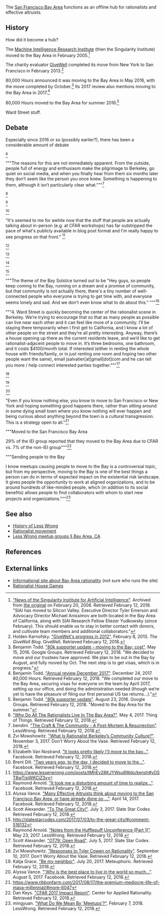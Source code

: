 The [[wikipedia:San Francisco Bay Area|San Francisco Bay Area]] functions as an offline hub for rationalists and effective altruists.

==History==

How did it become a hub?

The [[Machine Intelligence Research Institute]] (then the Singularity Institute) moved to the Bay Area in February 2005.<ref>[https://web.archive.org/web/20060220211402/http://www.singinst.org:80/news/ "News of the Singularity Institute for Artificial Intelligence"]. Archived from [http://www.singinst.org:80/news/ the original] on February 20, 2006. Retrieved February 12, 2018. "SIAI has moved to Silicon Valley. Executive Director Tyler Emerson and Advocacy Director Michael Anissimov are both located in the Bay Area of California, along with SIAI Research Fellow Eliezer Yudkowsky (since February). This should enable us to stay in better contact with donors, and cultivate team members and additional collaborators."</ref>

The charity evaluator [[wikipedia:GiveWell|GiveWell]] completed its move from New York to San Francisco in February 2013.<ref>Holden Karnofsky. [https://blog.givewell.org/2013/02/08/givewells-progress-in-2012/ "GiveWell's progress in 2012"]. February 8, 2013. ''The GiveWell Blog''. GiveWell. Retrieved February 12, 2018.</ref>

80,000 Hours announced it was moving to the Bay Area in May 2016, with the move completed by October.<ref>Benjamin Todd. [https://groups.google.com/forum/#!msg/80k_updates/jAZNlgEhSsM/YIztgo9kAAAJ "80k supporter update - moving to the Bay; cost"]. May 15, 2016. Google Groups. Retrieved February 12, 2018. "We decided to move and our trustees have approved. We plan to be out in the Bay by August, and fully moved by Oct. The next step is to get visas, which is in progress."</ref> Its 2017 review also mentions moving to the Bay Area in 2017.<ref>Benjamin Todd. [https://80000hours.org/2017/12/annual-review/ "Annual review December 2017"]. December 24, 2017. 80,000 Hours. Retrieved February 12, 2018. "We completed our move to the Bay Area, securing visas for everyone on the team by April 2017, setting up our office, and doing the administration needed (though we’re yet to have the pleasure of filing our first personal US tax returns…)."</ref>

80,000 Hours moved to the Bay Area for summer 2016.<ref>Benjamin Todd. [https://groups.google.com/forum/#!msg/80k_updates/RxRGOUF0ii4/TTUsGDgyDAAJ "80k supporter update"]. August 23, 2016. Google Groups. Retrieved February 12, 2018. "Moved to the Bay Area for the summer."</ref>

Ward Street stuff.

==Debate==

Especially since 2016 or so (possibly earlier?), there has been a considerable amount of debate

<ref>[https://thingofthings.wordpress.com/2017/05/03/why-do-all-the-rationalists-live-in-the-bay-area/ "Why Do All The Rationalists Live In The Bay Area?"]. May 4, 2017. Thing of Things. Retrieved February 12, 2018.</ref>

"""The reasons for this are not immediately apparent. From the outside, people full of energy and enthusiasm make the pilgrimage to Berkeley, go quiet on social media, and when you finally hear from them six months later they don’t seem like the person you once knew. Something is happening to them, although it isn’t particularly clear what."""<ref>bendini. [https://www.lesserwrong.com/posts/wmEcNP3KFEGPZaFJk/the-craft-and-the-community-a-post-mortem-and-resurrection "The Craft & The Community - A Post-Mortem & Resurrection"]. LessWrong. Retrieved February 12, 2018.</ref>

<ref>Zvi Mowshowitz. [https://thezvi.wordpress.com/2017/08/12/what-is-rationalist-berkleys-community-culture/ "What Is Rationalist Berkeley’s Community Culture?"]. November 3, 2017. Don't Worry About the Vase. Retrieved February 12, 2018.</ref>

<ref>Elizabeth Van Nostrand. [https://www.facebook.com/li.van.nostrand/posts/10102872753725305 "It looks pretty likely I'll move to the bay..."]. Facebook. Retrieved February 12, 2018.</ref>

<ref>Brent Dill. [https://www.facebook.com/ialdabaoth/posts/10208221491793885 "Two years ago, to the day, I decided to move to the..."]. Facebook. Retrieved February 12, 2018.</ref>

"It's seemed to me for awhile now that the stuff that people are actually talking about in-person (e.g. at CFAR workshops) has far outstripped the pace of what's publicly available in blog post format and I'm really happy to see progress on that front." <ref>https://www.lesserwrong.com/posts/tMhEv28KJYWsu6Wdo/kensh#vDST8wTjsiWKCjZ3y</ref>

<ref>Raymond Arnold. [https://www.facebook.com/raymond.arnold.5/posts/10211225174359187 "It took me a disturbing amount of time to realize..."]. Facebook. Retrieved February 12, 2018.</ref>

<ref>Alyssa Vance. [https://www.facebook.com/groups/effective.altruists/permalink/1366133853442968/ "Many Effective Altruists think about moving to the San Francisco Bay Area, or have already done so …"]. April 14, 2017. Facebook. Retrieved February 12, 2018.</ref>

<ref>Scott Alexander. [http://slatestarcodex.com/2017/07/03/to-the-great-city/ "To The Great City!"]. July 3, 2017. Slate Star Codex. Retrieved February 12, 2018.</ref>

<ref>http://slatestarcodex.com/2017/07/03/to-the-great-city/#comment-518132</ref>

"""The theme of the Bay Solstice turned out to be "Hey guys, so people keep coming to the Bay, running on a dream and a promise of community, but that community is not actually there, there's a tiny number of well-connected people who everyone is trying to get time with, and everyone seems lonely and sad. And we don't even know what to do about this." """<ref>Raymond Arnold. [http://lesswrong.com/lw/p1f/notes_from_the_hufflepuff_unconference_part_1/ "Notes from the Hufflepuff Unconference (Part 1)"]. May 23, 2017. LessWrong. Retrieved February 12, 2018.</ref>

"""4. Ward Street is quickly becoming the center of the rationalist scene in Berkeley. We’re trying to encourage that so that as many people as possible can live near each other and it can feel like more of a community. I’ll be staying there temporarily when I first get to California, and I know a lot of other people on the street and they’re all pretty interesting. Anyway, there’s a house opening up there as the current residents leave, and we’d like to get rationalist-adjacent people to move in. It’s three bedrooms, one bathroom, and it costs $4100/month total. If interested (either in renting the whole house with friends/family, or in just renting one room and hoping two other people want the same), email jsalvatier[at]gmail[dot]com and he can tell you more / help connect interested parties together."""<ref>Scott Alexander. [http://slatestarcodex.com/2017/07/03/ot79-open-road/ "OT79: Open Road"]. July 5, 2017. Slate Star Codex. Retrieved February 12, 2018.</ref>

<ref>Zvi Mowshowitz. [https://thezvi.wordpress.com/2017/04/04/responses-to-tyler-cohen-on-rationality/ "Responses to Tyler Cowen on Rationality"]. September 10, 2017. Don't Worry About the Vase. Retrieved February 12, 2018.</ref>

<ref>Katja Grace. [https://meteuphoric.wordpress.com/2017/07/20/be-my-neighbor/ "Be my neighbor"]. July 20, 2017. Meteuphoric. Retrieved February 12, 2018.</ref>

<ref>Alyssa Vance. [https://www.facebook.com/alyssamvance/posts/10214122240439702 "'Why is the best place to live in the world so much..."]. August 5, 2017. Facebook. Retrieved February 12, 2018.</ref>

"Even if you know nothing else, you know to move to San Francisco or New York and hoping something good happens there, rather than sitting around in some dying small town where you know nothing will ever happen and being curious about anything beyond the town is a cultural transgression. This is a strategy open to all."<ref>https://www.ribbonfarm.com/2017/08/17/the-premium-mediocre-life-of-maya-millennial/#more-6047</ref>

"""Moved to the San Francisco Bay Area

29% of the IEI group reported that they moved to the Bay Area due to CFAR vs. 7% of the non-IEI group"""<ref>Dan Keys. [http://www.rationality.org/resources/updates/2017/cfar-2017-impact-report "CFAR 2017 Impact Report"]. Center for Applied Rationality. Retrieved February 12, 2018.</ref>

"""Sending people to the Bay

I know meetups causing people to move to the Bay is a controversial topic, but from my perspective, moving to the Bay is one of the best things a person can do in terms of expected impact on the existential risk landscape. It gives people the opportunity to work at aligned organizations, and to be around hundreds of like-minded people, which (in addition to its social benefits) allows people to find collaborators with whom to start new projects and organizations."""<ref>mingyuan. [https://www.lesserwrong.com/posts/bDnFhJBcLQvCY3vJW/what-do-we-mean-by-meetups "What Do We Mean By 'Meetups'?"]. February 7, 2018. LessWrong. Retrieved February 12, 2018.</ref>

==See also==

* [[History of Less Wrong]]
* [[Rationalist movement]]
* [[Less Wrong meetup groups#Bay Area, CA|Less Wrong meetup groups § Bay Area, CA]]

==References==

<references/>

==External links==

* [http://www.bayrationality.com/ Informational site about Bay Area rationality] (not sure who runs the site)
* [http://www.rationalistgames.org/ Rationalist House Games]
